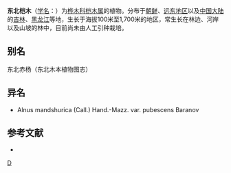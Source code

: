 {{Speciesbox 
| taxon = Alnus mandshurica
| authority =  (Callier) Hand.-Mazz.
}}

'''东北桤木'''（[[学名|学名]]：{{lang|la|''Alnus mandshurica''}}）为[[桦木科|桦木科]][[桤木属|桤木属]]的植物。分布于[[朝鲜|朝鲜]]、[[远东地区|远东地区]]以及[[中国大陆|中国大陆]]的[[吉林|吉林]]、[[黑龙江|黑龙江]]等地，生长于海拔100米至1,700米的地区，常生长在林边、河岸以及山坡的林中，目前尚未由人工引种栽培。

== 别名 ==
东北赤杨（东北木本植物图志）

== 异名 ==
* Alnus mandshurica (Call.) Hand.-Mazz. var. pubescens Baranov

== 参考文献 ==
<div class="references-small">
* {{cite web| url =http://www.bioinfo.cn/db05/KmzwSpecies.php?action=view&id=2255| title =东北桤木| work =《中国高等植物数据库全库》| publisher =中国科学院微生物研究所| author =昆明植物研究所| accessdate =2009-02-23| deadurl =yes| archiveurl =https://web.archive.org/web/20160305060018/http://www.bioinfo.cn/db05/KmzwSpecies.php?action=view&id=2255| archivedate =2016-03-05}}
</div>
{{Taxonbar|from=Q4334195}}

{{DEFAULTSORT:Alnus mandshurica}}
[[Category:桤木属|D]]